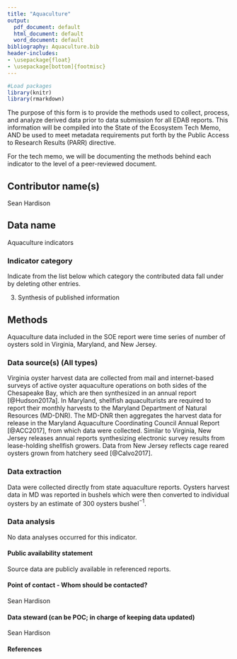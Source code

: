 ```yaml
---
title: "Aquaculture"
output:
  pdf_document: default
  html_document: default
  word_document: default
bibliography: Aquaculture.bib
header-includes: 
- \usepackage{float}
- \usepackage[bottom]{footmisc}
---
```

<!-- STOP!!!!! INSERT THE FILE NAME OF YOUR .bib BIBLIOGRAPHY ABOVE.--> 

```r

#Load packages
library(knitr)
library(rmarkdown)

```

The purpose of this form is to provide the methods used to collect, process, and analyze derived data prior to data submission for all EDAB reports. This information will be compiled into the State of the Ecosystem Tech Memo, AND be used to meet metadata requirements put forth by the Public Access to Research Results (PARR) directive. 

For the tech memo, we will be documenting the methods behind each indicator to the level of a peer-reviewed document.


## Contributor name(s)
Sean Hardison

## Data name
Aquaculture indicators

### Indicator category 
Indicate from the list below which category the contributed data fall under by deleting other entries.

<!--
1. Database pull
2. Database pull with analysis-->
3. Synthesis of published information
<!--4. Extensive analysis; not yet published
5. Published methods-->


## Methods
Aquaculture data included in the SOE report were time series of number of oysters sold in Virginia, Maryland, and New Jersey. 


### Data source(s) (All types)
Virginia oyster harvest data are collected from mail and internet-based surveys of active oyster aquaculture operations on both sides of the Chesapeake Bay, which are then synthesized in an annual report [@Hudson2017a]. In Maryland, shellfish aquaculturists are required to report their monthly harvests to the Maryland Department of Natural Resources (MD-DNR). The MD-DNR then aggregates the harvest data for release in the Maryland Aquaculture Coordinating Council Annual Report [@ACC2017], from which data were collected. Similar to Virginia, New Jersey releases annual reports synthesizing electronic survey results from lease-holding shellfish growers. Data from New Jersey reflects cage reared oysters grown from hatchery seed [@Calvo2017]. 


### Data extraction 
Data were collected directly from state aquaculture reports. Oysters harvest data in MD was reported in bushels which were then converted to individual oysters by an estimate of 300 oysters bushel$^{-1}$.

### Data analysis
No data analyses occurred for this indicator.

#### Public availability statement
Source data are publicly available in referenced reports.

#### Point of contact - Whom should be contacted?
Sean Hardison

#### Data steward (can be POC; in charge of keeping data updated)
Sean Hardison

#### References
<!-- References must be submitted in BibTeX format. When compiling this document, they will appear in this section. There is no need to write them out here. Don't forget to include the name of your .bib file in the YAML header (fill in XYZ.bib in YAML header)!!!!!--> 






